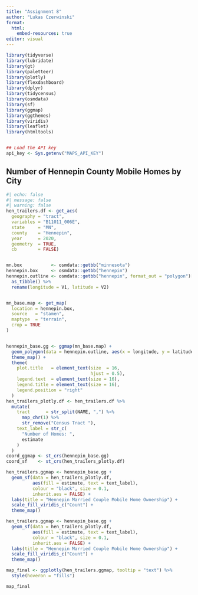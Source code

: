 ```yaml
---
title: "Assignment 8"
author: "Lukas Czerwinski"
format: 
  html:
    embed-resources: true
editor: visual
---
```


```r
library(tidyverse)
library(lubridate)
library(gt)
library(paletteer)
library(plotly)
library(flexdashboard)
library(dplyr)
library(tidycensus)
library(osmdata)
library(sf)
library(ggmap)
library(ggthemes)
library(viridis)
library(leaflet)
library(htmltools)


## Load the API key
api_key <- Sys.getenv("MAPS_API_KEY")
```

## Number of Hennepin County Mobile Homes by City
```r
#| echo: false
#| message: false
#| warning: false
hen_trailers.df <- get_acs(
  geography = "tract",
  variables = "B11011_006E",
  state     = "MN",
  county    = "Hennepin",
  year      = 2020,
  geometry  = TRUE,
  cb        = FALSE)


mn.box           <- osmdata::getbb("minnesota")
hennepin.box     <- osmdata::getbb("hennepin")
hennepin.outline <- osmdata::getbb("hennepin", format_out = "polygon")[[1]] %>%
  as_tibble() %>%
  rename(longitude = V1, latitude = V2)


mn_base.map <- get_map(
  location = hennepin.box,
  source   = "stamen",
  maptype  = "terrain",
  crop = TRUE
)


hennepin_base.gg <- ggmap(mn_base.map) +
  geom_polygon(data = hennepin.outline, aes(x = longitude, y = latitude), colour = "black", size = 1.6, alpha = 0.1) +
  theme_map() +
  theme(
    plot.title   = element_text(size  = 16,
                                hjust = 0.5),
    legend.text  = element_text(size = 16),
    legend.title = element_text(size = 16),
    legend.position = "right"
  )
hen_trailers_plotly.df <- hen_trailers.df %>%
  mutate(
    tract      = str_split(NAME, ",") %>%
      map_chr(1) %>%
      str_remove("Census Tract "),
    text_label = str_c(
      "Number of Homes: ",
      estimate
    )
  )
coord_ggmap <- st_crs(hennepin_base.gg) 
coord_sf    <- st_crs(hen_trailers_plotly.df)

hen_trailers.ggmap <- hennepin_base.gg +  
  geom_sf(data = hen_trailers_plotly.df, 
          aes(fill = estimate, text = text_label),
          colour = "black", size = 0.1,
          inherit.aes = FALSE) + 
  labs(title = "Hennepin Married Couple Mobile Home Ownership") + 
  scale_fill_viridis_c("Count") +
  theme_map()

hen_trailers.ggmap <- hennepin_base.gg +  
  geom_sf(data = hen_trailers_plotly.df, 
          aes(fill = estimate, text = text_label),
          colour = "black", size = 0.1,
          inherit.aes = FALSE) + 
  labs(title = "Hennepin Married Couple Mobile Home Ownership") + 
  scale_fill_viridis_c("Count") +
  theme_map()

map_final <- ggplotly(hen_trailers.ggmap, tooltip = "text") %>%
  style(hoveron = "fills")
```

```r
map_final
```
